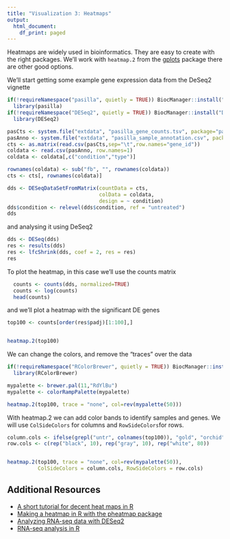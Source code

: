 ```yaml
---
title: "Visualization 3: Heatmaps"
output:
  html_document:
    df_print: paged
---
```


Heatmaps are widely used in bioinformatics. They are easy to create with the
right packages. We'll work with `heatmap.2` from the [gplots](https://cran.r-project.org/web/packages/gplots/index.html)
package there are other good options.

We'll start getting some example gene expression data from the DeSeq2 
vignette 


```r
if(!requireNamespace("pasilla", quietly = TRUE)) BiocManager::install("pasilla")
  library(pasilla)
if(!requireNamespace("DESeq2", quietly = TRUE)) BiocManager::install("DESeq2")
  library(DESeq2)

pasCts <- system.file("extdata", "pasilla_gene_counts.tsv", package="pasilla", mustWork=TRUE)
pasAnno <- system.file("extdata", "pasilla_sample_annotation.csv", package="pasilla", mustWork=TRUE)
cts <- as.matrix(read.csv(pasCts,sep="\t",row.names="gene_id"))
coldata <- read.csv(pasAnno, row.names=1)
coldata <- coldata[,c("condition","type")]

rownames(coldata) <- sub("fb", "", rownames(coldata))
cts <- cts[, rownames(coldata)]

dds <- DESeqDataSetFromMatrix(countData = cts,
                              colData = coldata,
                              design = ~ condition)
dds$condition <- relevel(dds$condition, ref = "untreated")
dds

```

and analysing it using DeSeq2

```r
dds <- DESeq(dds)
res <- results(dds)
res <- lfcShrink(dds, coef = 2, res = res)
res

```

To plot the heatmap, in this case we'll use the counts matrix

```r
  counts <- counts(dds, normalized=TRUE)
  counts <- log(counts)
  head(counts)
```

and we'll plot a heatmap with the significant DE genes

```r
top100 <- counts[order(res$padj)[1:100],]


heatmap.2(top100)

```

We can change the colors, and remove the "traces" over the data

```r
if(!requireNamespace("RColorBrewer", quietly = TRUE)) BiocManager::install("RColorBrewer")
  library(RColorBrewer)

mypalette <- brewer.pal(11,"RdYlBu")
mypalette <- colorRampPalette(mypalette)

heatmap.2(top100, trace = "none", col=rev(mypalette(50)))
```



With heatmap.2 we can add color bands to identify samples and genes.
We will use `ColSideColors` for columns and `RowSideColors`for rows.

```r
column.cols <- ifelse(grepl("untr", colnames(top100)), "gold", "orchid")
row.cols <- c(rep("black", 10), rep("gray", 10), rep("white", 80))


heatmap.2(top100, trace = "none", col=rev(mypalette(50)),
          ColSideColors = column.cols, RowSideColors = row.cols)

```


## Additional Resources

* [A short tutorial for decent heat maps in R](http://sebastianraschka.com/Articles/heatmaps_in_r.html)
* [Making a heatmap in R with the pheatmap package](https://davetang.org/muse/2018/05/15/making-a-heatmap-in-r-with-the-pheatmap-package/)
* [Analyzing RNA-seq data with DESeq2](http://bioconductor.org/packages/devel/bioc/vignettes/DESeq2/inst/doc/DESeq2.html#heatmap-of-the-count-matrix)
* [RNA-seq analysis in R](https://combine-australia.github.io/RNAseq-R/06-rnaseq-day1.html)













